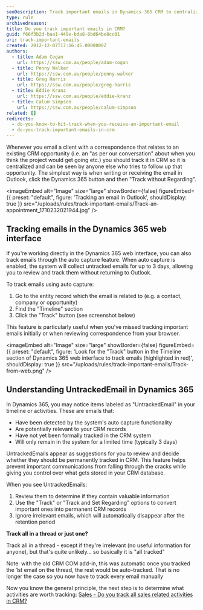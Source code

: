 ```yaml
---
seoDescription: Track important emails in Dynamics 365 CRM to centralize communication and facilitate team collaboration.
type: rule
archivedreason:
title: Do you track important emails in CRM?
guid: f66f3b2d-baa1-449e-bda8-8bd64be8cc01
uri: track-important-emails
created: 2012-12-07T17:16:45.0000000Z
authors:
  - title: Adam Cogan
    url: https://ssw.com.au/people/adam-cogan
  - title: Penny Walker
    url: https://ssw.com.au/people/penny-walker
  - title: Greg Harris
    url: https://ssw.com.au/people/greg-harris
  - title: Eddie Kranz
    url: https://ssw.com.au/people/eddie-kranz
  - title: Calum Simpson
    url: https://ssw.com.au/people/calum-simpson
related: []
redirects:
  - do-you-know-to-hit-track-when-you-receive-an-important-email
  - do-you-track-important-emails-in-crm
---
```


Whenever you email a client with a correspondence that relates to an existing CRM opportunity (i.e. an "as per our conversation" about when you think the project would get going etc.) you should track it in CRM so it is centralized and can be seen by anyone else who tries to follow up that opportunity.
The simplest way is when writing or receiving the email in Outlook, click the Dynamics 365 button and then "Track without Regarding".


<imageEmbed
  alt="Image"
  size="large"
  showBorder={false}
  figureEmbed={{
    preset: "default",
    figure: 'Tracking an email in Outlook',
    shouldDisplay: true
  }}
  src="/uploads/rules/track-important-emails/Track-an-appointment_1710232021944.jpg"
/>

## Tracking emails in the Dynamics 365 web interface

If you're working directly in the Dynamics 365 web interface, you can also track emails through the auto capture feature. When auto capture is enabled, the system will collect untracked emails for up to 3 days, allowing you to review and track them without returning to Outlook.

To track emails using auto capture:

1. Go to the entity record which the email is related to (e.g. a contact, company or opportunity)
2. Find the "Timeline" section
3. Click the "Track" button (see screenshot below)

This feature is particularly useful when you've missed tracking important emails initially or when reviewing correspondence from your browser.


<imageEmbed
  alt="Image"
  size="large"
  showBorder={false}
  figureEmbed={{
    preset: "default",
    figure: 'Look for the "Track" button in the Timeline section of Dynamics 365 web interface to track emails (highlighted in red)',
    shouldDisplay: true
  }}
  src="/uploads/rules/track-important-emails/Track-from-web.png"
/>

## Understanding UntrackedEmail in Dynamics 365

In Dynamics 365, you may notice items labeled as "UntrackedEmail" in your timeline or activities. These are emails that:

* Have been detected by the system's auto capture functionality
* Are potentially relevant to your CRM records
* Have not yet been formally tracked in the CRM system
* Will only remain in the system for a limited time (typically 3 days)

UntrackedEmails appear as suggestions for you to review and decide whether they should be permanently tracked in CRM. This feature helps prevent important communications from falling through the cracks while giving you control over what gets stored in your CRM database.

When you see UntrackedEmails:

1. Review them to determine if they contain valuable information
2. Use the "Track" or "Track and Set Regarding" options to convert important ones into permanent CRM records
3. Ignore irrelevant emails, which will automatically disappear after the retention period

**Track all in a thread or just one?**

Track all in a thread - except if they're irrelevant (no useful information for anyone), but that's quite unlikely... so basically it is "all tracked"

Note: with the old CRM COM add-in, this was automatic once you tracked the 1st email on the thread, the rest would be auto-tracked. That is no longer the case so you now have to track every email manually

Now you know the general principle, the next step is to determine what activities are worth tracking: [Sales - Do you track all sales related activities in CRM?](/sales-do-you-track-all-sales-related-activities-in-crm)